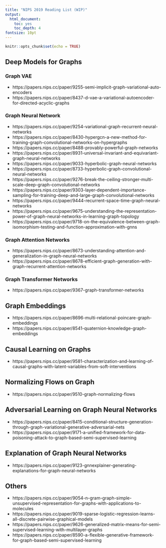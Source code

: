 ```yaml
---
title: "NIPS 2019 Reading List (WIP)"
output:
  html_document:
    toc: yes
    toc_depth: 4
fontsize: 10pt
---
```


```r
knitr::opts_chunk$set(echo = TRUE)
```

## Deep Models for Graphs

### Graph VAE

* https://papers.nips.cc/paper/9255-semi-implicit-graph-variational-auto-encoders
* https://papers.nips.cc/paper/8437-d-vae-a-variational-autoencoder-for-directed-acyclic-graphs 

### Graph Neural Network

* https://papers.nips.cc/paper/9254-variational-graph-recurrent-neural-networks
* https://papers.nips.cc/paper/8430-hypergcn-a-new-method-for-training-graph-convolutional-networks-on-hypergraphs
* https://papers.nips.cc/paper/8488-provably-powerful-graph-networks
* https://papers.nips.cc/paper/8931-universal-invariant-and-equivariant-graph-neural-networks
* https://papers.nips.cc/paper/9033-hyperbolic-graph-neural-networks
* https://papers.nips.cc/paper/8733-hyperbolic-graph-convolutional-neural-networks
* https://papers.nips.cc/paper/9276-break-the-ceiling-stronger-multi-scale-deep-graph-convolutional-networks
* https://papers.nips.cc/paper/9303-layer-dependent-importance-sampling-for-training-deep-and-large-graph-convolutional-networks
* https://papers.nips.cc/paper/9444-recurrent-space-time-graph-neural-networks
* https://papers.nips.cc/paper/9675-understanding-the-representation-power-of-graph-neural-networks-in-learning-graph-topology
* https://papers.nips.cc/paper/9718-on-the-equivalence-between-graph-isomorphism-testing-and-function-approximation-with-gnns

### Graph Attention Networks 

* https://papers.nips.cc/paper/8673-understanding-attention-and-generalization-in-graph-neural-networks
* https://papers.nips.cc/paper/8678-efficient-graph-generation-with-graph-recurrent-attention-networks

### Graph Transformer Networks

* https://papers.nips.cc/paper/9367-graph-transformer-networks

## Graph Embeddings

* https://papers.nips.cc/paper/8696-multi-relational-poincare-graph-embeddings
* https://papers.nips.cc/paper/8541-quaternion-knowledge-graph-embeddings

## Causal Learning on Graphs

* https://papers.nips.cc/paper/9581-characterization-and-learning-of-causal-graphs-with-latent-variables-from-soft-interventions

## Normalizing Flows on Graph

* https://papers.nips.cc/paper/9510-graph-normalizing-flows

## Adversarial Learning on Graph Neural Networks

* https://papers.nips.cc/paper/8415-conditional-structure-generation-through-graph-variational-generative-adversarial-nets
* https://papers.nips.cc/paper/9171-a-unified-framework-for-data-poisoning-attack-to-graph-based-semi-supervised-learning

## Explanation of Graph Neural Networks

* https://papers.nips.cc/paper/9123-gnnexplainer-generating-explanations-for-graph-neural-networks

## Others

* https://papers.nips.cc/paper/9054-n-gram-graph-simple-unsupervised-representation-for-graphs-with-applications-to-molecules
* https://papers.nips.cc/paper/9019-sparse-logistic-regression-learns-all-discrete-pairwise-graphical-models
* https://papers.nips.cc/paper/9626-generalized-matrix-means-for-semi-supervised-learning-with-multilayer-graphs
* https://papers.nips.cc/paper/8590-a-flexible-generative-framework-for-graph-based-semi-supervised-learning


